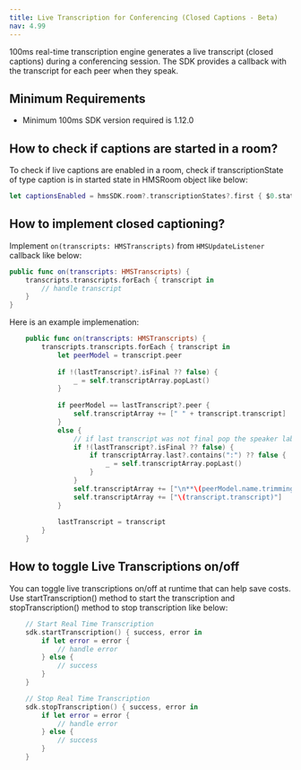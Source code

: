 ```yaml
---
title: Live Transcription for Conferencing (Closed Captions - Beta)
nav: 4.99
---
```


100ms real-time transcription engine generates a live transcript (closed captions) during a conferencing session. 
The SDK provides a callback with the transcript for each peer when they speak.

## Minimum Requirements

- Minimum 100ms SDK version required is 1.12.0

## How to check if captions are started in a room?

To check if live captions are enabled in a room, check if transcriptionState of type caption is in started state in HMSRoom object like below:

```swift
let captionsEnabled = hmsSDK.room?.transcriptionStates?.first { $0.state == HMSTranscriptionStatus.started } != nil }
```

## How to implement closed captioning?

Implement `on(transcripts: HMSTranscripts)` from `HMSUpdateListener` callback like below:

```swift
public func on(transcripts: HMSTranscripts) {
    transcripts.transcripts.forEach { transcript in
        // handle transcript
    }
}
```

Here is an example implemenation:

```swift
    public func on(transcripts: HMSTranscripts) {
        transcripts.transcripts.forEach { transcript in
            let peerModel = transcript.peer
            
            if !(lastTranscript?.isFinal ?? false) {
                _ = self.transcriptArray.popLast()
            }
            
            if peerModel == lastTranscript?.peer {
                self.transcriptArray += [" " + transcript.transcript]
            }
            else {
                // if last transcript was not final pop the speaker label as well
                if !(lastTranscript?.isFinal ?? false) {
                    if transcriptArray.last?.contains(":") ?? false {
                        _ = self.transcriptArray.popLast()
                    }
                }
                self.transcriptArray += ["\n**\(peerModel.name.trimmingCharacters(in: .whitespacesAndNewlines)):** "]
                self.transcriptArray += ["\(transcript.transcript)"]
            }
            
            lastTranscript = transcript
        }
    }
```

## How to toggle Live Transcriptions on/off
You can toggle live transcriptions on/off at runtime that can help save costs. Use startTranscription() method to start the transcription and stopTranscription() method to stop transcription like below:
```swift
    // Start Real Time Transcription
    sdk.startTranscription() { success, error in
        if let error = error {
            // handle error
        } else {
            // success
        }
    }

    // Stop Real Time Transcription
    sdk.stopTranscription() { success, error in
        if let error = error {
            // handle error
        } else {
            // success
        }
    }
```

